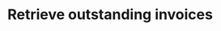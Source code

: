 ---
openapi: "GET /analytics/outstanding_invoices"
authMethod: "bearer"
title: "Retrieve outstanding invoices"
---